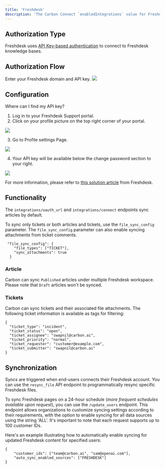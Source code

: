 ```yaml
---
title: 'Freshdesk'
description: 'The Carbon Connect `enabledIntegrations` value for Freshdesk is `FRESHDESK`.'
---
```


## Authorization Type

Freshdesk uses [API Key-based authentication](`https://developers.freshdesk.com/api/#introduction`) to connect to Freshdesk knowledge bases.

## Authorization Flow 

Enter your Freshdesk domain and API key.
![](https://imagedelivery.net/_sHUUMiZokZ59YDFOZEZTw/854ffc1c-5c1f-42f8-becf-6b13f3c2c100/public)

## Configuration 

Where can I find my API key?
1. Log in to your Freshdesk Support portal.
2. Click on your profile picture on the top right corner of your portal.

![](https://imagedelivery.net/_sHUUMiZokZ59YDFOZEZTw/f51809b8-8b76-4af5-3422-f7b550f5d100/public)

3. Go to Profile settings Page.

![](https://imagedelivery.net/_sHUUMiZokZ59YDFOZEZTw/0e065a20-1d42-4033-446f-ea9c78315800/public)

4. Your API key will be available below the change password section to your right.

![](https://imagedelivery.net/_sHUUMiZokZ59YDFOZEZTw/ff4c0375-7dc0-4e14-791f-a60604ace200/public)

For more information, please refer to [this solution article]('https://support.freshdesk.com/en/support/solutions/articles/215517') from Freshdesk.


## Functionality

The `integrations/oauth_url` and `integrations/connect` endpoints sync articles by default. 

To sync only tickets or both articles and tickets, use the `file_sync_config` parameter. The `file_sync_config` parameter can also enable syncing attachments from ticket comments.

```
 "file_sync_config": {
    "file_types": ["TICKET"],
    "sync_attachments": true
  }
```

### Article
Carbon can sync `Published` articles under multiple Freshdesk workspace. Please note that `Draft` articles won't be synced.
### Tickets
Carbon can sync tickets and their associated file attachments. The following ticket information is available as tags for filtering:

```
{
  "ticket_type": "incident",
  "ticket_status": "open",
  "ticket_assignee": "swapnil@carbon.ai",
  "ticket_priority": "normal",
  "ticket_requester": "customer@example.com",
  "ticket_submitter": "swapnil@carbon.ai"
}
```


## Synchronization
Syncs are triggered when end-users connects their Freshdesk account. You can use the `resync_file` API endpoint to programmatically resync specific Freshdesk files.

To sync Freshdesk pages on a 24-hour schedule (_more frequent schedules available upon request_), you can use the `/update_users` endpoint. This endpoint allows organizations to customize syncing settings according to their requirements, with the option to enable syncing for all data sources using the string 'ALL'. It's important to note that each request supports up to 100 customer IDs.

Here's an example illustrating how to automatically enable syncing for updated Freshdesk content for specified users:

```
{
    "customer_ids": ["team@carbon.ai", "sam@openai.com"],
    "auto_sync_enabled_sources": ["FRESHDESK"]
} 